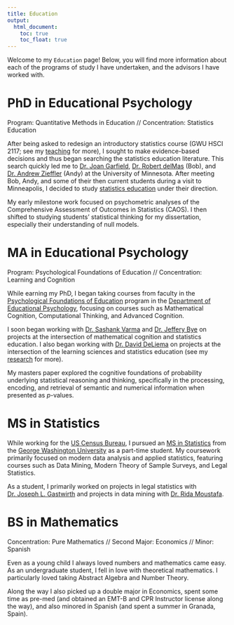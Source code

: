```yaml
---
title: Education
output: 
  html_document:
    toc: true
    toc_float: true
---
```


Welcome to my `Education` page! Below, you will find more information about each of the programs of study I have undertaken, and the advisors I have worked with.

# PhD in Educational Psychology 

Program: Quantitative Methods in Education // Concentration: Statistics Education

After being asked to redesign an introductory statistics course (GWU HSCI 2117; see my [teaching](/teaching.html/) for more), I sought to make evidence-based decisions and thus began searching the statistics education literature. This search quickly led me to [Dr. Joan Garfield](https://www.cehd.umn.edu/edpsych/people/jbg/), [Dr. Robert delMas](https://www.cehd.umn.edu/edpsych/people/delma001/) (Bob), and [Dr. Andrew Zieffler](https://www.cehd.umn.edu/edpsych/people/zief0002/) (Andy) at the University of Minnesota. After meeting Bob, Andy, and some of their then current students during a visit to Minneapolis, I decided to study [statistics education](https://www.cehd.umn.edu/topics/statistics-education/) under their direction. 

My early milestone work focused on psychometric analyses of the Comprehensive Assessment of Outcomes in Statistics (CAOS). I then shifted to studying students' statistical thinking for my dissertation, especially their understanding of null models. 

<!-- add links to CAOS and Null Model project pages -->

# MA in Educational Psychology

Program: Psychological Foundations of Education // Concentration: Learning and Cognition

While earning my PhD, I began taking courses from faculty in the [Psychological Foundations of Education](https://www.cehd.umn.edu/edpsych/programs/foundations/) program in the [Department of Educational Psychology](https://www.cehd.umn.edu/edpsych/), focusing on courses such as Mathematical Cognition, Computational Thinking, and Advanced Cognition. 

I soon began working with [Dr. Sashank Varma](https://psychology.gatech.edu/sashank-varma) and [Dr. Jeffery Bye](https://www.cehd.umn.edu/people/jbye/) on projects at the intersection of mathematical cognition and statistics education. I also began working with [Dr. David DeLiema](https://www.cehd.umn.edu/edpsych/people/ddeliema/) on projects at the intersection of the learning sciences and statistics education (see my [research](https://raovnv.github.io/research.html) for more). 

My masters paper explored the cognitive foundations of probability underlying statistical reasoning and thinking, specifically in the processing, encoding, and retrieval of semantic and numerical information when presented as *p*-values. 

# MS in Statistics

While working for the [US Census Bureau](https://www.census.gov/), I pursued an [MS in Statistics](https://statistics.columbian.gwu.edu/ms-statistics) from the [George Washington University](https://www.gwu.edu/) as a part-time student. My coursework primarily focused on modern data analysis and applied statistics, featuring courses such as Data Mining, Modern Theory of Sample Surveys, and Legal Statistics. 

As a student, I primarily worked on projects in legal statistics with [Dr. Joseph L.  Gastwirth](https://statistics.columbian.gwu.edu/joseph-gastwirth) and projects in data mining with [Dr. Rida Moustafa](https://www.linkedin.com/in/rida-moustafa-a663971a7/). 

# BS in Mathematics

Concentration: Pure Mathematics // Second Major: Economics // Minor: Spanish

Even as a young child I always loved numbers and mathematics came easy. As an undergraduate student, I fell in love with theoretical mathematics. I particularly loved taking Abstract Algebra and Number Theory.

Along the way I also picked up a double major in Economics, spent some time as pre-med (and obtained an EMT-B and CPR Instructor license along the way), and also minored in Spanish (and spent a summer in Granada, Spain). 
